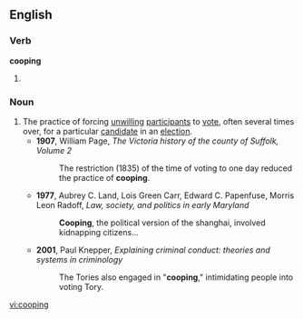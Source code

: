 ==English==

===Verb===
'''cooping'''

# {{present participle of|[[coop]]}}

===Noun===
{{en-noun|-}}

# The practice of forcing [[unwilling]] [[participant]]s to [[vote]], often several times over, for a particular [[candidate]] in an [[election]].
#* '''1907''', William Page, ''The Victoria history of the county of Suffolk, Volume 2''
#*: The restriction (1835) of the time of voting to one day reduced the practice of '''cooping'''.
#* '''1977''', Aubrey C. Land, Lois Green Carr, Edward C. Papenfuse, Morris Leon Radoff, ''Law, society, and politics in early Maryland''
#*: '''Cooping''', the political version of the shanghai, involved kidnapping citizens...
#* '''2001''', Paul Knepper, ''Explaining criminal conduct: theories and systems in criminology''
#*: The Tories also engaged in "'''cooping'''," intimidating people into voting Tory.

[[vi:cooping]]